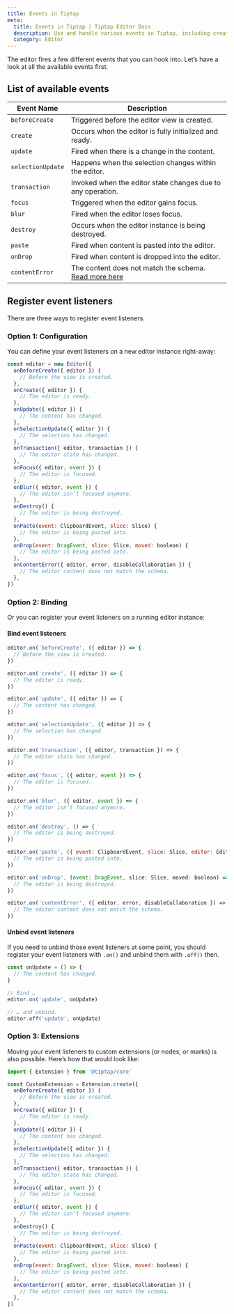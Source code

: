 ```yaml
---
title: Events in Tiptap
meta:
  title: Events in Tiptap | Tiptap Editor Docs
  description: Use and handle various events in Tiptap, including creation, updates, focus, blur, and destruction. More in the docs!
  category: Editor
---
```


The editor fires a few different events that you can hook into. Let’s have a look at all the available events first.

## List of available events

| Event Name        | Description                                                                                                   |
| ----------------- | ------------------------------------------------------------------------------------------------------------- |
| `beforeCreate`    | Triggered before the editor view is created.                                                                  |
| `create`          | Occurs when the editor is fully initialized and ready.                                                        |
| `update`          | Fired when there is a change in the content.                                                                  |
| `selectionUpdate` | Happens when the selection changes within the editor.                                                         |
| `transaction`     | Invoked when the editor state changes due to any operation.                                                   |
| `focus`           | Triggered when the editor gains focus.                                                                        |
| `blur`            | Fired when the editor loses focus.                                                                            |
| `destroy`         | Occurs when the editor instance is being destroyed.                                                           |
| `paste`           | Fired when content is pasted into the editor.                                                                 |
| `onDrop`          | Fired when content is dropped into the editor.                                                                |
| `contentError`    | The content does not match the schema. [Read more here](/editor/core-concepts/schema#invalid-schema-handling) |

## Register event listeners

There are three ways to register event listeners.

### Option 1: Configuration

You can define your event listeners on a new editor instance right-away:

```js
const editor = new Editor({
  onBeforeCreate({ editor }) {
    // Before the view is created.
  },
  onCreate({ editor }) {
    // The editor is ready.
  },
  onUpdate({ editor }) {
    // The content has changed.
  },
  onSelectionUpdate({ editor }) {
    // The selection has changed.
  },
  onTransaction({ editor, transaction }) {
    // The editor state has changed.
  },
  onFocus({ editor, event }) {
    // The editor is focused.
  },
  onBlur({ editor, event }) {
    // The editor isn’t focused anymore.
  },
  onDestroy() {
    // The editor is being destroyed.
  },
  onPaste(event: ClipboardEvent, slice: Slice) {
    // The editor is being pasted into.
  },
  onDrop(event: DragEvent, slice: Slice, moved: boolean) {
    // The editor is being pasted into.
  },
  onContentError({ editor, error, disableCollaboration }) {
    // The editor content does not match the schema.
  },
})
```

### Option 2: Binding

Or you can register your event listeners on a running editor instance:

#### Bind event listeners

```js
editor.on('beforeCreate', ({ editor }) => {
  // Before the view is created.
})

editor.on('create', ({ editor }) => {
  // The editor is ready.
})

editor.on('update', ({ editor }) => {
  // The content has changed.
})

editor.on('selectionUpdate', ({ editor }) => {
  // The selection has changed.
})

editor.on('transaction', ({ editor, transaction }) => {
  // The editor state has changed.
})

editor.on('focus', ({ editor, event }) => {
  // The editor is focused.
})

editor.on('blur', ({ editor, event }) => {
  // The editor isn’t focused anymore.
})

editor.on('destroy', () => {
  // The editor is being destroyed.
})

editor.on('paste', ({ event: ClipboardEvent, slice: Slice, editor: Editor }) => {
  // The editor is being pasted into.
})

editor.on('onDrop', (event: DragEvent, slice: Slice, moved: boolean) => {
  // The editor is being destroyed.
})

editor.on('contentError', ({ editor, error, disableCollaboration }) => {
  // The editor content does not match the schema.
})
```

#### Unbind event listeners

If you need to unbind those event listeners at some point, you should register your event listeners with `.on()` and unbind them with `.off()` then.

```js
const onUpdate = () => {
  // The content has changed.
}

// Bind …
editor.on('update', onUpdate)

// … and unbind.
editor.off('update', onUpdate)
```

### Option 3: Extensions

Moving your event listeners to custom extensions (or nodes, or marks) is also possible. Here’s how that would look like:

```js
import { Extension } from '@tiptap/core'

const CustomExtension = Extension.create({
  onBeforeCreate({ editor }) {
    // Before the view is created.
  },
  onCreate({ editor }) {
    // The editor is ready.
  },
  onUpdate({ editor }) {
    // The content has changed.
  },
  onSelectionUpdate({ editor }) {
    // The selection has changed.
  },
  onTransaction({ editor, transaction }) {
    // The editor state has changed.
  },
  onFocus({ editor, event }) {
    // The editor is focused.
  },
  onBlur({ editor, event }) {
    // The editor isn’t focused anymore.
  },
  onDestroy() {
    // The editor is being destroyed.
  },
  onPaste(event: ClipboardEvent, slice: Slice) {
    // The editor is being pasted into.
  },
  onDrop(event: DragEvent, slice: Slice, moved: boolean) {
    // The editor is being pasted into.
  },
  onContentError({ editor, error, disableCollaboration }) {
    // The editor content does not match the schema.
  },
})
```
